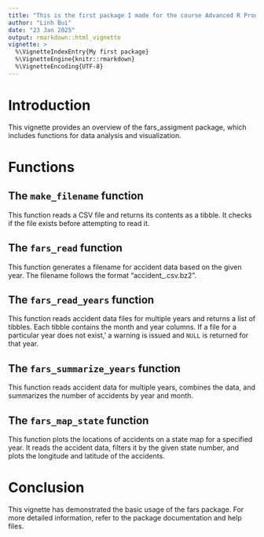 ```yaml
---
title: "This is the first package I made for the course Advanced R Programming"
author: "Linh Bui"
date: "23 Jan 2025"
output: rmarkdown::html_vignette
vignette: >
  %\VignetteIndexEntry{My first package}
  %\VignetteEngine{knitr::rmarkdown}
  %\VignetteEncoding{UTF-8}
---
```


# Introduction

This vignette provides an overview of the fars_assigment package, which includes functions for data analysis and visualization.

# Functions
## The `make_filename` function

This function reads a CSV file and returns its contents as a tibble.
It checks if the file exists before attempting to read it.

## The `fars_read` function

This function generates a filename for accident data based on the given year. 
The filename follows the format "accident_<year>.csv.bz2".

## The `fars_read_years` function

This function reads accident data files for multiple years and returns a list of tibbles.
Each tibble contains the month and year columns. If a file for a particular year does not exist,' a warning is issued and `NULL` is returned for that year.

## The `fars_summarize_years` function

This function reads accident data for multiple years, combines the data, and summarizes the number of accidents by year and month.

## The `fars_map_state` function

This function plots the locations of accidents on a state map for a specified year.
It reads the accident data, filters it by the given state number, and plots the longitude and latitude of the accidents.

# Conclusion
This vignette has demonstrated the basic usage of the fars package. For more detailed information, refer to the package documentation and help files.
